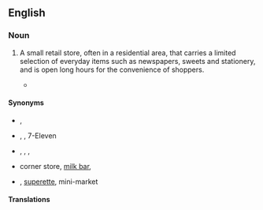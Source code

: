 ==English==

===Noun===
{{en-noun}}

# {{lb|en|UK}} A small retail store, often in a residential area, that carries a limited selection of everyday items such as newspapers, sweets and stationery, and is open long hours for the convenience of shoppers.
#* {{quote-text|lang=en|year=1992|author=Robert Rankin|title=The Antipope|page=123|passage=After six such encounters in tiny '''corner shops''' which normally complained that they were out of sugar, that the cornflakes were late in again and that they couldn't get tomato sauce for love nor money, the Captain, his head reeling, had staggered into the High Street off-licence.}}

====Synonyms====
* {{sense|UK}} {{l|en|corner store}}, {{l|en|newsagent}}
* {{sense|American English}} {{l|en|convenience store}}, {{l|en|c-store}}, 7-Eleven {{qualifier|genericized trademark}}
* {{sense|Canada}} {{l|en|corner store}}, {{l|en|convenience store}}, {{l|en|variety store}}, {{l|en|dépanneur}} {{qualifier|Quebec}}
* {{sense|Australian English}} corner store, [[milk bar]],
* {{sense|New Zealand}} {{l|en|dairy}}, [[w:superette|superette]], mini-market

====Translations====
{{trans-see|small retail store|convenience store}}